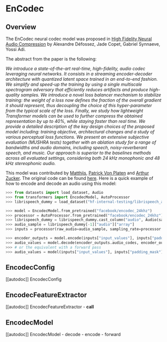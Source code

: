<!--Copyright 2023 The HuggingFace Team. All rights reserved.

Licensed under the Apache License, Version 2.0 (the "License"); you may not use this file except in compliance with
the License. You may obtain a copy of the License at

http://www.apache.org/licenses/LICENSE-2.0

Unless required by applicable law or agreed to in writing, software distributed under the License is distributed on
an "AS IS" BASIS, WITHOUT WARRANTIES OR CONDITIONS OF ANY KIND, either express or implied. See the License for the
specific language governing permissions and limitations under the License.
-->

# EnCodec

## Overview

The EnCodec neural codec model was proposed in [High Fidelity Neural Audio Compression](https://arxiv.org/abs/2210.13438) by Alexandre Défossez, Jade Copet, Gabriel Synnaeve, Yossi Adi.

The abstract from the paper is the following:

*We introduce a state-of-the-art real-time, high-fidelity, audio codec leveraging neural networks. It consists in a streaming encoder-decoder architecture with quantized latent space trained in an end-to-end fashion. We simplify and speed-up the training by using a single multiscale spectrogram adversary that efficiently reduces artifacts and produce high-quality samples. We introduce a novel loss balancer mechanism to stabilize training: the weight of a loss now defines the fraction of the overall gradient it should represent, thus decoupling the choice of this hyper-parameter from the typical scale of the loss. Finally, we study how lightweight Transformer models can be used to further compress the obtained representation by up to 40%, while staying faster than real time. We provide a detailed description of the key design choices of the proposed model including: training objective, architectural changes and a study of various perceptual loss functions. We present an extensive subjective evaluation (MUSHRA tests) together with an ablation study for a range of bandwidths and audio domains, including speech, noisy-reverberant speech, and music. Our approach is superior to the baselines methods across all evaluated settings, considering both 24 kHz monophonic and 48 kHz stereophonic audio.*

This model was contributed by [Matthijs](https://huggingface.co/Matthijs), [Patrick Von Platen](https://huggingface.co/patrickvonplaten) and [Arthur Zucker](https://huggingface.co/ArthurZ). 
The original code can be found [here](https://github.com/facebookresearch/encodec).
Here is a quick example of how to encode and decode an audio using this model:

```python 
>>> from datasets import load_dataset, Audio
>>> from transformers import EncodecModel, AutoProcessor
>>> librispeech_dummy = load_dataset("hf-internal-testing/librispeech_asr_dummy", "clean", split="validation")

>>> model = EncodecModel.from_pretrained("facebook/encodec_24khz")
>>> processor = AutoProcessor.from_pretrained("facebook/encodec_24khz")
>>> librispeech_dummy = librispeech_dummy.cast_column("audio", Audio(sampling_rate=processor.sampling_rate))
>>> audio_sample = librispeech_dummy[-1]["audio"]["array"]
>>> inputs = processor(raw_audio=audio_sample, sampling_rate=processor.sampling_rate, return_tensors="pt")

>>> encoder_outputs = model.encode(inputs["input_values"], inputs["padding_mask"])
>>> audio_values = model.decode(encoder_outputs.audio_codes, encoder_outputs.audio_scales, inputs["padding_mask"])[0]
>>> # or the equivalent with a forward pass
>>> audio_values = model(inputs["input_values"], inputs["padding_mask"]).audio_values
```


## EncodecConfig

[[autodoc]] EncodecConfig

## EncodecFeatureExtractor

[[autodoc]] EncodecFeatureExtractor
    - __call__

## EncodecModel

[[autodoc]] EncodecModel
    - decode
    - encode
    - forward
